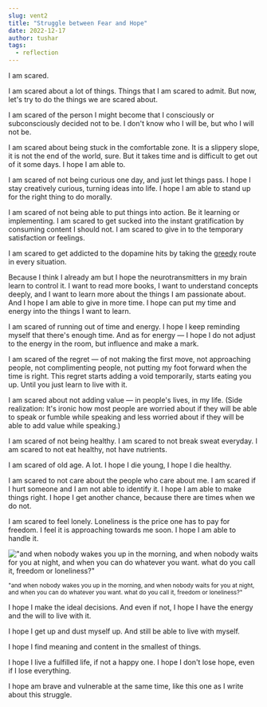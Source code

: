 ---
slug: vent2
title: "Struggle between Fear and Hope"
date: 2022-12-17
author: tushar
tags: 
  - reflection
---

I am scared.

I am scared about a lot of things. Things that I am scared to admit. But now, let's try to do the things we are scared about.

I am scared of the person I might become that I consciously or subconsciously decided not to be. I don't know who I will be, but who I will not be.

I am scared about being stuck in the comfortable zone. It is a slippery slope, it is not the end of the world, sure. But it takes time and is difficult to get out of it some days. I hope I am able to.

I am scared of not being curious one day, and just let things pass. I hope I stay creatively curious, turning ideas into life. I hope I am able to stand up for the right thing to do morally.

I am scared of not being able to put things into action. Be it learning or implementing. I am scared to get sucked into the instant gratification by consuming content I should not. I am scared to give in to the temporary satisfaction or feelings. 

I am scared to get addicted to the dopamine hits by taking the [greedy](https://en.wikipedia.org/wiki/Greedy_algorithm) route in every situation. 

Because I think I already am but I hope the neurotransmitters in my brain learn to control it. I want to read more books, I want to understand concepts deeply, and I want to learn more about the things I am passionate about. And I hope I am able to give in more time. I hope can put my time and energy into the things I want to learn.

I am scared of running out of time and energy. I hope I keep reminding myself that there's enough time. And as for energy — I hope I do not adjust to the energy in the room, but influence and make a mark.

I am scared of the regret — of not making the first move, not approaching people, not complimenting people, not putting my foot forward when the time is right. This regret starts adding a void temporarily, starts eating you up. Until you just learn to live with it.

I am scared about not adding value — in people's lives, in my life. (Side realization: It's ironic how most people are worried about if they will be able to speak or fumble while speaking and less worried about if they will be able to add value while speaking.)

I am scared of not being healthy. I am scared to not break sweat everyday. I am scared to not eat healthy, not have nutrients.

I am scared of old age. A lot. I hope I die young, I hope I die healthy.

I am scared to not care about the people who care about me. I am scared if I hurt someone and I am not able to identify it. I hope I am able to make things right. I hope I get another chance, because there are times when we do not.

I am scared to feel lonely. Loneliness is the price one has to pay for freedom. I feel it is approaching towards me soon. I hope I am able to handle it.

!["and when nobody wakes you up in the morning, and when nobody waits for you at night, and when you can do whatever you want. what do you call it, freedom or loneliness?"](/images/vent2-freedom.jpg)

<sub>"and when nobody wakes you up in the morning, and when nobody waits for you at night, and when you can do whatever you want. what do you call it, freedom or loneliness?"</sub>

I hope I make the ideal decisions. And even if not, I hope I have the energy and the will to live with it.

I hope I get up and dust myself up. And still be able to live with myself. 

I hope I find meaning and content in the smallest of things.

I hope I live a fulfilled life, if not a happy one. I hope I don't lose hope, even if I lose everything. 

I hope am brave and vulnerable at the same time, like this one as I write about this struggle.